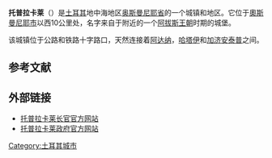 {{Infobox settlement
<!-- See Template:Infobox settlement for additional fields and descriptions -->
| name                    = 托普拉卡莱
| image_skyline           = 
| image_caption           = 
| image_shield            = 
| pushpin_map             = Turkey
| latd  = 37 |latm  = 04 |lats  = 01 |latNS  = N
| longd = 36 |longm = 08 |longs = 47 |longEW = E
| coordinates_display     = inline,title
| coordinates_format      = dms
| subdivision_type        = 国家
| subdivision_name        = {{TUR}}
| subdivision_type1       = 省
| subdivision_name1       = [[奥斯曼尼耶省|奥斯曼尼耶]]
| subdivision_type2       = 
| subdivision_name2       = 
| leader_party            = [[正义与发展党_(土耳其)|正义与发展党]]
| leader_title            = 市长
| leader_name             = Sedat Şanal
| leader_title1           = {{link-en|Kaymakam|Kaymakam}}
| leader_name1            = Güngör Yıldırım
| elevation_m             = 67
| area_footnotes          = {{Turkey district areas|SOURCE}}
| area_blank1_title       = 地区
| area_blank1_km2         = {{Turkey district areas|Osmaniye|Toprakkale}}
| population_footnotes    = {{Turkey district populations|SOURCE|Osmaniye}}
| population_urban        = {{Turkey district populations|Osmaniye|Toprakkale|şehir}}
| population_as_of        = {{Turkey district populations|YEAR}}
| population_blank1_title = 地区
| population_blank1       = {{Turkey district populations|Osmaniye|Toprakkale|toplam}}
| population_density_blank1_km2  = auto
| postal_code_type        = 邮政编号
| postal_code             = 80950
| website                 = {{URL| www.toprakkale.bel.tr | www.toprakkale.bel.tr }}
}}

{{dablink|在土耳其，有多个地方名为「'''托普拉卡莱'''」，在一般提及此地名时，多指本条目的位于[[奥斯曼尼耶省|奥斯曼尼耶省]]的一个城镇，其它同名地名主要为一些小乡村，详见「'''[[托普拉卡莱(消歧义)|托普拉卡莱(消歧义)]]'''」}}

'''托普拉卡莱'''（{{lang-tr|Toprakkale}}）是[[土耳其|土耳其]]地中海地区[[奥斯曼尼耶省|奥斯曼尼耶省]]的一个城镇和地区。它位于[[奧斯曼尼耶|奧斯曼尼耶市]]以西10公里处，名字来自于附近的一个[[阿拔斯王朝|阿拔斯王朝]]时期的城堡。

该城镇位于公路和铁路十字路口，天然连接着[[阿达纳|阿达纳]]，[[哈塔伊|哈塔伊]]和[[加济安泰普|加济安泰普]]之间。


==参考文献==
{{reflist}}

==外部链接==
* [http://www.toprakkale.gov.tr/ 托普拉卡莱长官官方网站] {{Wayback|url=http://www.toprakkale.gov.tr/ |date=20210213145234 }} {{tr icon}}
* [http://www.toprakkale.bel.tr/ 托普拉卡莱政府官方网站] {{Wayback|url=http://www.toprakkale.bel.tr/ |date=20200814021421 }} {{tr icon}}

{{Turkey-geo-stub}}
[[Category:土耳其城市|Category:土耳其城市]]